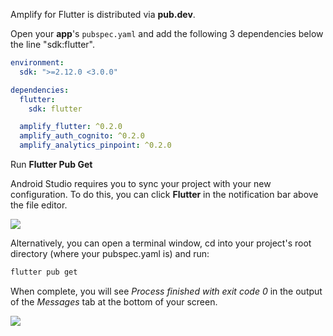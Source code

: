 Amplify for Flutter is distributed via **pub.dev**.

Open your **app**'s `pubspec.yaml` and add the following 3 dependencies below the line "sdk:flutter". 

```yaml
environment:
  sdk: ">=2.12.0 <3.0.0"

dependencies:
  flutter:
    sdk: flutter

  amplify_flutter: ^0.2.0
  amplify_auth_cognito: ^0.2.0
  amplify_analytics_pinpoint: ^0.2.0
```

Run **Flutter Pub Get**

Android Studio requires you to sync your project with your new configuration. To do this, you can click **Flutter** in the notification bar above the file editor.  

![](/images/lib/getting-started/flutter/set-up-android-studio-pub-get.png)

Alternatively, you can open a terminal window, cd into your project's root directory (where your pubspec.yaml is) and run: 

```bash
flutter pub get 
```

When complete, you will see *Process finished with exit code 0* in the output of the *Messages* tab at the bottom of your screen.

![](/images/lib/getting-started/flutter/set-up-android-studio-configure-successful.png)
